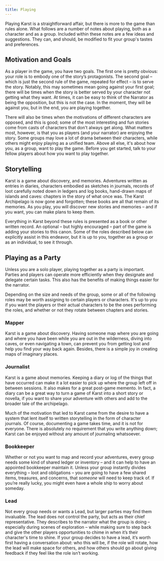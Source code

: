 ```yaml
---
title: Playing
---
```


Playing Karst is a straightforward affair, but there is more to the game than rules alone. What follows are a number of notes about playing, both as a character and as a group. Included within these notes are a few ideas and suggestions. They can, and should, be modified to fit your group's tastes and preferences.

## Motivation and Goals

As a player in the game, you have two goals. The first one is pretty obvious: your role is to embody one of the story’s protagonists. The second goal – which is just the second rule of the game, repeated for effect – is to serve the story. Notably, this may sometimes mean going against your first goal; there will be times when the story is better served by your character not getting what they want. At times, it can be easy to think of the Narrator as being the opposition, but this is not the case. In the moment, they will be against you, but in the end, you are playing together.

There will also be times when the motivations of different characters are opposed, and this is good; some of the most interesting and fun stories come from casts of characters that don't always get along. What matters most, however, is that you as players (and your narrator) are enjoying the story. Some groups may love a lot of drama between their characters, while others might enjoy playing as a unified team. Above all else, it's about how you, as a group, want to play the game. Before you get started, talk to your fellow players about how you want to play together.

## Storytelling

Karst is a game about discovery, and memories. Adventures written as entries in diaries, characters embodied as sketches in journals, records of loot carefully noted down in ledgers and log books, hand-drawn maps of islands and caves: chapters in the story of what once was. The Karst Archipelago is now gone and forgotten; these books are all that remain of its memories. As you play, you will discover new stories and memories – and if you want, you can make plans to keep them.

Everything in Karst beyond these rules is presented as a book or other written record. An optional – but highly encouraged – part of the game is adding your stories to this canon. Some of the roles described below can explicitly assist in this endeavor, but it is up to you, together as a group or as an individual, to see it through.

## Playing as a Party

Unless you are a solo player, playing together as a party is important. Parties and players can operate more efficiently when they designate and delegate certain tasks. This also has the benefits of making things easier for the narrator.

Depending on the size and needs of the group, some or all of the following roles may be worth assigning to certain players or characters. It's up to you if you want the players or their actual characters to be the ones performing the roles, and whether or not they rotate between chapters and stories.

### Mapper

Karst is a game about discovery. Having someone map where you are going and where you have been while you are out in the wilderness, diving into caves, or even navigating a town, can prevent you from getting lost and help you find your way back again. Besides, there is a simple joy in creating maps of imaginary places.

### Journalist

Karst is a game about memories. Keeping a diary or log of the things that have occurred can make it a lot easier to pick up where the group left off in between sessions. It also makes for a great post-game memento. In fact, a diary can be a great way to turn a game of Karst into a short story or novella, if you want to share your adventure with others and add to the broader tale of the archipelago.

Much of the motivation that led to Karst came from the desire to have a system that lent itself to written storytelling in the form of character journals. Of course, documenting a game takes time, and it is not for everyone. There is absolutely no requirement that you write anything down; Karst can be enjoyed without any amount of journaling whatsoever.

### Bookkeeper

Whether or not you want to map and record your adventures, every group needs some kind of shared ledger or inventory – and it can help to have an appointed bookkeeper maintain it. Unless your group instantly divides everything – loot and obligations – you are going to have a few shared items, treasures, and concerns, that _someone_ will need to keep track of. If you’re really lucky, you might even have a whole ship to worry about someday.

### Lead

Not every group needs or wants a Lead, but larger parties may find them invaluable. The lead does not control the party, but acts as their chief representative. They describes to the narrator what the group is doing – especially during scenes of exploration – while making sure to step back and give the other players opportunities to chime in when it’s their character's time to shine. If your group decides to have a lead, it’s worth first having a conversation about: who this will be, if the role will rotate, how the lead will make space for others, and how others should go about giving feedback if they feel like the role isn’t working.
